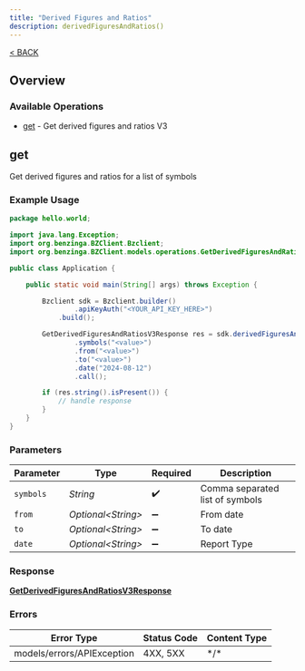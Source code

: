 ```yaml
---
title: "Derived Figures and Ratios"
description: derivedFiguresAndRatios()
---
```

[< BACK](/sdks/languages/java#derivedfiguresandratios)

## Overview

### Available Operations

* [get](#get) - Get derived figures and ratios V3

## get

Get derived figures and ratios for a list of symbols

### Example Usage

```java
package hello.world;

import java.lang.Exception;
import org.benzinga.BZClient.Bzclient;
import org.benzinga.BZClient.models.operations.GetDerivedFiguresAndRatiosV3Response;

public class Application {

    public static void main(String[] args) throws Exception {

        Bzclient sdk = Bzclient.builder()
                .apiKeyAuth("<YOUR_API_KEY_HERE>")
            .build();

        GetDerivedFiguresAndRatiosV3Response res = sdk.derivedFiguresAndRatios().get()
                .symbols("<value>")
                .from("<value>")
                .to("<value>")
                .date("2024-08-12")
                .call();

        if (res.string().isPresent()) {
            // handle response
        }
    }
}
```

### Parameters

| Parameter                       | Type                            | Required                        | Description                     |
| ------------------------------- | ------------------------------- | ------------------------------- | ------------------------------- |
| `symbols`                       | *String*                        | :heavy_check_mark:              | Comma separated list of symbols |
| `from`                          | *Optional\<String>*             | :heavy_minus_sign:              | From date                       |
| `to`                            | *Optional\<String>*             | :heavy_minus_sign:              | To date                         |
| `date`                          | *Optional\<String>*             | :heavy_minus_sign:              | Report Type                     |

### Response

**[GetDerivedFiguresAndRatiosV3Response](../../models/operations/GetDerivedFiguresAndRatiosV3Response.md)**

### Errors

| Error Type                 | Status Code                | Content Type               |
| -------------------------- | -------------------------- | -------------------------- |
| models/errors/APIException | 4XX, 5XX                   | \*/\*                      |